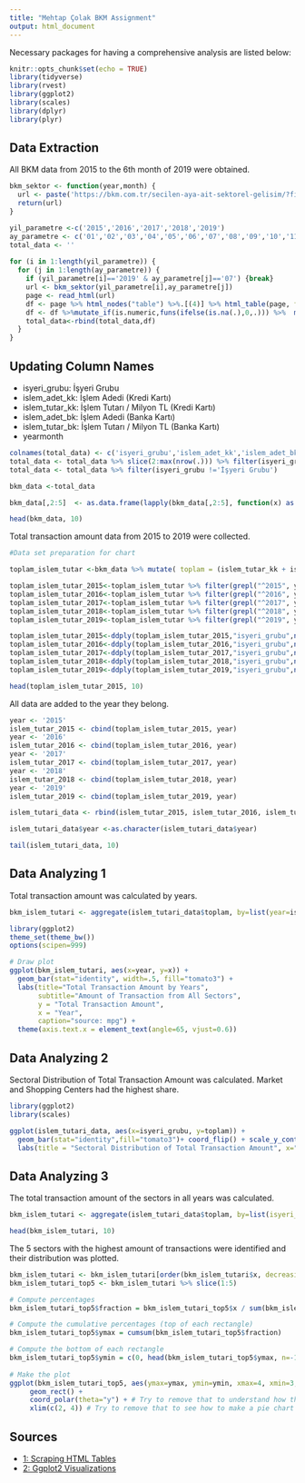 ```yaml
---
title: "Mehtap Çolak BKM Assignment"
output: html_document
---
```

Necessary packages for having a comprehensive analysis are listed below:
```r
knitr::opts_chunk$set(echo = TRUE)
library(tidyverse)
library(rvest)
library(ggplot2)
library(scales)
library(dplyr)
library(plyr)
```

## Data Extraction
All BKM data from 2015 to the 6th month of 2019 were obtained.
```r

bkm_sektor <- function(year,month) {
  url <- paste('https://bkm.com.tr/secilen-aya-ait-sektorel-gelisim/?filter_year=',year,'&filter_month=',month,'&List=Listele', sep='',collapse = NULL)
  return(url)
}

yil_parametre <-c('2015','2016','2017','2018','2019')
ay_parametre <- c('01','02','03','04','05','06','07','08','09','10','11','12')
total_data <- ''
    
for (i in 1:length(yil_parametre)) {
  for (j in 1:length(ay_parametre)) {
    if (yil_parametre[i]=='2019' & ay_parametre[j]=='07') {break}
    url <- bkm_sektor(yil_parametre[i],ay_parametre[j])
    page <- read_html(url)
    df <- page %>% html_nodes("table") %>%.[(4)] %>% html_table(page, fill = TRUE,header = FALSE)  %>%  as.data.frame() 
    df <- df %>%mutate_if(is.numeric,funs(ifelse(is.na(.),0,.))) %>%  mutate(yearmonth=paste(yil_parametre[i],ay_parametre[j],sep=''))
    total_data<-rbind(total_data,df)
  }
}

```

## Updating Column Names
* isyeri_grubu: İşyeri Grubu
* islem_adet_kk: İşlem Adedi (Kredi Kartı)
* islem_tutar_kk: İşlem Tutarı / Milyon TL (Kredi Kartı)
* islem_adet_bk: İşlem Adedi (Banka Kartı)
* islem_tutar_bk: İşlem Tutarı / Milyon TL (Banka Kartı)
* yearmonth

```r

colnames(total_data) <- c('isyeri_grubu','islem_adet_kk','islem_adet_bk','islem_tutar_kk','islem_tutar_bk'                              ,'yearmonth')
total_data <- total_data %>% slice(2:max(nrow(.))) %>% filter(isyeri_grubu !='TOPLAM')
total_data <- total_data %>% filter(isyeri_grubu !='İşyeri Grubu')

bkm_data <-total_data

bkm_data[,2:5]  <- as.data.frame(lapply(bkm_data[,2:5], function(x) as.numeric(gsub(",", ".", gsub("\\.", "", x)))))

head(bkm_data, 10)

```
Total transaction amount data from 2015 to 2019 were collected.
```r
#Data set preparation for chart

toplam_islem_tutar <-bkm_data %>% mutate( toplam = (islem_tutar_kk + islem_tutar_bk))%>% select(isyeri_grubu,yearmonth,toplam)%>%filter(toplam!=0)

toplam_islem_tutar_2015<-toplam_islem_tutar %>% filter(grepl("^2015", yearmonth))
toplam_islem_tutar_2016<-toplam_islem_tutar %>% filter(grepl("^2016", yearmonth))
toplam_islem_tutar_2017<-toplam_islem_tutar %>% filter(grepl("^2017", yearmonth))
toplam_islem_tutar_2018<-toplam_islem_tutar %>% filter(grepl("^2018", yearmonth))
toplam_islem_tutar_2019<-toplam_islem_tutar %>% filter(grepl("^2019", yearmonth))

toplam_islem_tutar_2015<-ddply(toplam_islem_tutar_2015,"isyeri_grubu",numcolwise(sum))
toplam_islem_tutar_2016<-ddply(toplam_islem_tutar_2016,"isyeri_grubu",numcolwise(sum))
toplam_islem_tutar_2017<-ddply(toplam_islem_tutar_2017,"isyeri_grubu",numcolwise(sum))
toplam_islem_tutar_2018<-ddply(toplam_islem_tutar_2018,"isyeri_grubu",numcolwise(sum))
toplam_islem_tutar_2019<-ddply(toplam_islem_tutar_2019,"isyeri_grubu",numcolwise(sum))

head(toplam_islem_tutar_2015, 10)
```
All data are added to the year they belong.
```r
year <- '2015'
islem_tutar_2015 <- cbind(toplam_islem_tutar_2015, year)
year <- '2016'
islem_tutar_2016 <- cbind(toplam_islem_tutar_2016, year)
year <- '2017'
islem_tutar_2017 <- cbind(toplam_islem_tutar_2017, year)
year <- '2018'
islem_tutar_2018 <- cbind(toplam_islem_tutar_2018, year)
year <- '2019'
islem_tutar_2019 <- cbind(toplam_islem_tutar_2019, year)

islem_tutari_data <- rbind(islem_tutar_2015, islem_tutar_2016, islem_tutar_2017, islem_tutar_2018, islem_tutar_2019)

islem_tutari_data$year <-as.character(islem_tutari_data$year)

tail(islem_tutari_data, 10)

```
## Data Analyzing 1
Total transaction amount was calculated by years.
```r

bkm_islem_tutari <- aggregate(islem_tutari_data$toplam, by=list(year=islem_tutari_data$year), FUN=sum)

library(ggplot2)
theme_set(theme_bw())
options(scipen=999)

# Draw plot
ggplot(bkm_islem_tutari, aes(x=year, y=x)) + 
  geom_bar(stat="identity", width=.5, fill="tomato3") + 
  labs(title="Total Transaction Amount by Years", 
       subtitle="Amount of Transaction from All Sectors", 
       y = "Total Transaction Amount",
       x = "Year",
       caption="source: mpg") + 
  theme(axis.text.x = element_text(angle=65, vjust=0.6))

```

## Data Analyzing 2
Sectoral Distribution of Total Transaction Amount was calculated. Market and Shopping Centers had the highest share.
```r
library(ggplot2)
library(scales)

ggplot(islem_tutari_data, aes(x=isyeri_grubu, y=toplam)) +
  geom_bar(stat="identity",fill="tomato3")+ coord_flip() + scale_y_continuous(labels=comma) +
  labs(title = "Sectoral Distribution of Total Transaction Amount", x="", y="") +theme_minimal()
```

## Data Analyzing 3
The total transaction amount of the sectors in all years was calculated.

```r
bkm_islem_tutari <- aggregate(islem_tutari_data$toplam, by=list(isyeri_grubu=islem_tutari_data$isyeri_grubu), FUN=sum)

head(bkm_islem_tutari, 10)

```

The 5 sectors with the highest amount of transactions were identified and their distribution was plotted.

```r

bkm_islem_tutari <- bkm_islem_tutari[order(bkm_islem_tutari$x, decreasing = TRUE),]  
bkm_islem_tutari_top5 <- bkm_islem_tutari %>% slice(1:5)

# Compute percentages
bkm_islem_tutari_top5$fraction = bkm_islem_tutari_top5$x / sum(bkm_islem_tutari_top5$x)

# Compute the cumulative percentages (top of each rectangle)
bkm_islem_tutari_top5$ymax = cumsum(bkm_islem_tutari_top5$fraction)

# Compute the bottom of each rectangle
bkm_islem_tutari_top5$ymin = c(0, head(bkm_islem_tutari_top5$ymax, n=-1))
 
# Make the plot
ggplot(bkm_islem_tutari_top5, aes(ymax=ymax, ymin=ymin, xmax=4, xmin=3, fill=isyeri_grubu)) +
     geom_rect() +
     coord_polar(theta="y") + # Try to remove that to understand how the chart is built initially
     xlim(c(2, 4)) # Try to remove that to see how to make a pie chart

```

## Sources

* [1: Scraping HTML Tables](http://bradleyboehmke.github.io/2015/12/scraping-html-tables.html)
* [2: Ggplot2 Visualizations](http://r-statistics.co/Top50-Ggplot2-Visualizations-MasterList-R-Code.html)


